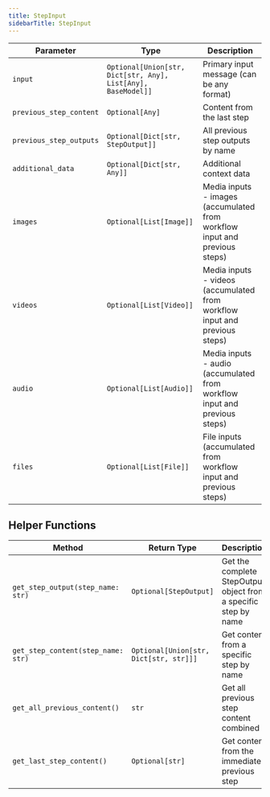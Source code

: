 ```yaml
---
title: StepInput
sidebarTitle: StepInput
---
```


| Parameter | Type | Description |
|-------|------|-------------|
| `input` | `Optional[Union[str, Dict[str, Any], List[Any], BaseModel]]` | Primary input message (can be any format) |
| `previous_step_content` | `Optional[Any]` | Content from the last step |
| `previous_step_outputs` | `Optional[Dict[str, StepOutput]]` | All previous step outputs by name |
| `additional_data` | `Optional[Dict[str, Any]]` | Additional context data |
| `images` | `Optional[List[Image]]` | Media inputs - images (accumulated from workflow input and previous steps) |
| `videos` | `Optional[List[Video]]` | Media inputs - videos (accumulated from workflow input and previous steps) |
| `audio` | `Optional[List[Audio]]` | Media inputs - audio (accumulated from workflow input and previous steps) |
| `files` | `Optional[List[File]]` | File inputs (accumulated from workflow input and previous steps) |

## Helper Functions

| Method | Return Type | Description |
|--------|-------------|-------------|
| `get_step_output(step_name: str)` | `Optional[StepOutput]` | Get the complete StepOutput object from a specific step by name |
| `get_step_content(step_name: str)` | `Optional[Union[str, Dict[str, str]]]` | Get content from a specific step by name |
| `get_all_previous_content()` | `str` | Get all previous step content combined |
| `get_last_step_content()` | `Optional[str]` | Get content from the immediate previous step |

